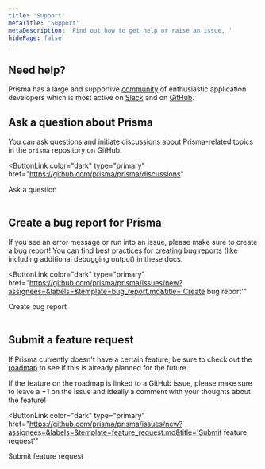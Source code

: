 ```yaml
---
title: 'Support'
metaTitle: 'Support'
metaDescription: 'Find out how to get help or raise an issue, '
hidePage: false
---
```


## Need help?

Prisma has a large and supportive [community](https://prisma.io/community) of enthusiastic application developers which is most active on [Slack](https://slack.prisma.io) and on [GitHub](https://github.com/prisma/prisma).

## Ask a question about Prisma

You can ask questions and initiate [discussions](https://github.com/prisma/prisma/discussions/) about Prisma-related topics in the `prisma` repository on GitHub.

<ButtonLink
  color="dark"
  type="primary"
  href="https://github.com/prisma/prisma/discussions"
>
  Ask a question
</ButtonLink>
<br />
<br />

## Create a bug report for Prisma

If you see an error message or run into an issue, please make sure to create a bug report! You can find [best practices for creating bug reports](creating-bug-reports) (like including additional debugging output) in these docs.

<ButtonLink
  color="dark"
  type="primary"
  href="https://github.com/prisma/prisma/issues/new?assignees=&labels=&template=bug_report.md&title='Create bug report'"
>
  Create bug report
</ButtonLink>
<br />
<br />

## Submit a feature request

If Prisma currently doesn't have a certain feature, be sure to check out the [roadmap](../about/prisma/roadmap) to see if this is already planned for the future.

If the feature on the roadmap is linked to a GitHub issue, please make sure to leave a +1 on the issue and ideally a comment with your thoughts about the feature!

<ButtonLink
  color="dark"
  type="primary"
  href="https://github.com/prisma/prisma/issues/new?assignees=&labels=&template=feature_request.md&title='Submit feature request'"
>
  Submit feature request
</ButtonLink>
